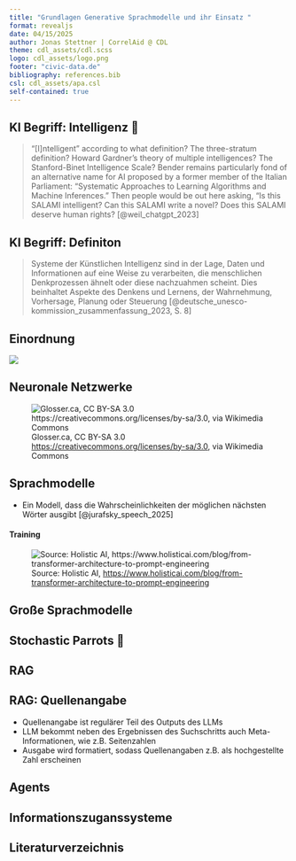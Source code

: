 ```yaml
---
title: "Grundlagen Generative Sprachmodelle und ihr Einsatz "
format: revealjs
date: 04/15/2025
author: Jonas Stettner | CorrelAid @ CDL
theme: cdl_assets/cdl.scss
logo: cdl_assets/logo.png
footer: "civic-data.de"
bibliography: references.bib
csl: cdl_assets/apa.csl
self-contained: true
---
```


## KI Begriff: Intelligenz 🤖 

> "[I]ntelligent” according to what definition? The three-stratum definition? Howard Gardner’s theory of multiple intelligences? The Stanford-Binet Intelligence Scale? Bender remains particularly fond of an alternative name for AI proposed by a former member of the Italian Parliament: “Systematic Approaches to Learning Algorithms and Machine Inferences.” Then people would be out here asking, “Is this SALAMI intelligent? Can this SALAMI write a novel? Does this SALAMI deserve human rights? [@weil_chatgpt_2023]

## KI Begriff: Definiton 

> Systeme der Künstlichen Intelligenz sind in der Lage, Daten und Informationen auf eine Weise zu verarbeiten, die menschlichen Denkprozessen ähnelt oder diese nachzuahmen scheint. Dies beinhaltet Aspekte des Denkens und Lernens, der Wahrnehmung, Vorhersage, Planung oder Steuerung [@deutsche_unesco-kommission_zusammenfassung_2023, S. 8]

## Einordnung 

![](images/drawing.png){fig-align="center"}


## Neuronale Netzwerke 

![Glosser.ca, CC BY-SA 3.0 <https://creativecommons.org/licenses/by-sa/3.0>, via Wikimedia Commons](images/Colored_neural_network.png){fig-align="center"}


## Sprachmodelle 

- Ein Modell, dass die Wahrscheinlichkeiten der möglichen nächsten Wörter ausgibt [@jurafsky_speech_2025]

#### Training

![Source: Holistic AI, <https://www.holisticai.com/blog/from-transformer-architecture-to-prompt-engineering>](images/lmodeling.png){fig-align="center"}

## Große Sprachmodelle



## Stochastic Parrots 🦜



## RAG

## RAG: Quellenangabe

- Quellenangabe ist regulärer Teil des Outputs des LLMs
- LLM bekommt neben des Ergebnissen des Suchschritts auch Meta-Informationen, wie z.B. Seitenzahlen
- Ausgabe wird formatiert, sodass Quellenangaben z.B. als hochgestellte Zahl erscheinen


## Agents

## Informationszuganssysteme

## Literaturverzeichnis

::: {#refs}
:::